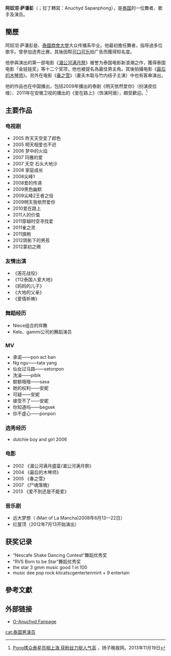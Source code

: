 {{Infobox entertainer
| type = 男艺人
| name = 阿奴沏·薩潘彭<br>อนุชิต สพันธุ์พงษ์
| image = Anuchyd Sapanphong.jpg
| imagesize =
| caption =
| birthname = 阿奴沏·薩潘彭（อนุชิต สพันธุ์พงษ์）
| nickname = 
| birthdate = {{birthdate|1979|5|1}}
| location = [[泰國|泰國]][[曼谷|曼谷]]
| deathdate =
| deathplace =
| spouse =
| othername = 史提夫·薩潘彭（สตีฟ สพันธุ์พงษ์）
| occupation = [[歌手|歌手]]、[[演員|演員]]
| yearsactive = 
| notable role = 
| homepage = 
| academyawards =
| emmyawards =
| tonyawards =
| goldenglobeawards =
| baftaawards =
| cesarawards =
| goyaawards =
| afiawards =
| filmfareawards =
| olivierawards =
| imdb = 1328066
}}
'''阿奴沏·萨潘彭'''（{{lang-th|อนุชิต สพันธุ์พงษ์}}；拉丁轉寫：Anuchyd Sapanphong），是[[泰国|泰国]]的一位舞者、歌手及演员。

==  簡歷  ==
阿奴沏·萨潘彭是{{link-th|北欖聖母升天學校|โรงเรียนอัสสัมชัญสมุทรปราการ}}、[[泰國商會大學|泰國商會大學]]大众传播系毕业。他最初擔任舞者，指导過多位歌手。曾參加选秀比赛，其後因帮[[可口可乐|可口可乐]]拍广告而獲得知名度。

他參與演出的第一部电影《[[湄公河满月祭|湄公河满月祭]]》被誉为泰国电影新浪潮之作，獲得泰国电影「金娃娃奖」等十二个奖项，他也被提名為最佳男主角。其後拍攝电影《[[最后的木琴师|最后的木琴师]]》。另外在电影《[[春之雪|春之雪]]》（妻夫木聪与竹内结子主演）中也有客串演出。

他的作品也在中国播出，包括2009年播出的泰剧《明天依然爱你》（扮演皮拉维）、2011年在安徽卫视的播出的《爱在路上》（饰演阿唐），頗受歡迎。<ref>[http://www.yangtse.com/system/2013/11/19/019339529.shtml Pong携众泰星亮相上海 获粉丝力挺人气高] {{webarchive|url=https://web.archive.org/web/20140314150034/http://www.yangtse.com/system/2013/11/19/019339529.shtml |date=2014-03-14 }}，扬子晚报网。2013年11月19日 </ref>

==  主要作品  ==

=== 电视剧 ===
* 2005 昨天天空变了颜色
* 2005 明天相爱也不迟
* 2006 梦中的火焰
* 2007 玛雅的爱
* 2007 天空 石头大地沙
* 2008 家庭成长
* 2008尖峰1
* 2008爱的传递
* 2009黑色幽默
* 2009尖峰2王者之役
* 2009明天我依然爱你
* 2010爱在路上
* 2011人的价值
* 2011穿越时空寻找爱
* 2011雀之灵
* 2011旗袍
* 2012阴影下的男孩
* 2012蒙初之赐

===友情出演===
*《莲花战役》
*《112泰国人爱大地》
*《妈妈的儿子》
*《大地的父亲》
*《爱情祈祷》

=== 舞蹈经历 ===
*Niece组合的伴舞
*Kele、gammi公司的舞蹈演员

=== MV ===
* 承诺——pon act ban
* Ng ngu——tata yang
* 仙女过马路——setonpon
* 洗澡——pibik
* 额额哦哦——sasa
* 她的权利——安妮
* 可疑——安妮
* 接受不了——安妮
* 你知道吗——begsek
* 你不虚心——ponpon

=== 选秀经历 ===
*dutchie boy and girl 2006

=== 电影 ===
* 2002 《湄公河满月盛宴/湄公河满月祭》
* 2004 《最后的木琴师》
* 2005 《春之雪》
* 2007 《尸魂落魄》
* 2013 《爱不到还是不能爱》

=== 音乐剧 ===
* 远大梦想（ (Man of La Mancha)2008年6月13—22日）
* 红屋顶（2012年7月13开始演出）

== 获奖记录 ==
* “Nescafe Shake Dancing Contest”舞蹈优秀奖
* “RVS Born to be Star”舞蹈优秀奖
* the star 3 gmm music good 1 in 100
* music dee pop rock kitcatscgentertenmint + 9 entertain

==參考文獻==
{{reflist}}

== 外部链接 ==
* [https://www.facebook.com/pages/O-Anuchyd/187580947211 O-Anuchyd Fanpage] {{Wayback|url=https://www.facebook.com/pages/O-Anuchyd/187580947211 |date=20190713084856 }}

{{DEFAULTSORT:Sapanphong}}
[[cat:泰国男演员|cat:泰国男演员]]